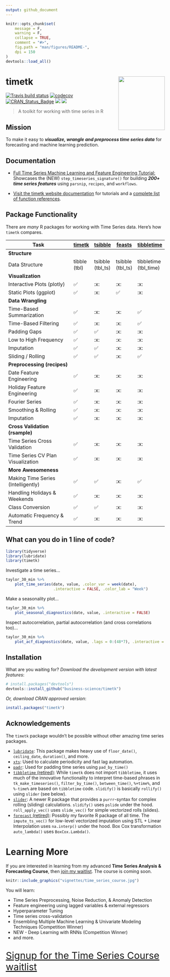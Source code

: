 ```yaml
---
output: github_document
---
```


<!-- README.md is generated from README.Rmd. Please edit that file -->

```r
knitr::opts_chunk$set(
    message = F, 
    warning = F,
    collapse = TRUE,
    comment = "#>",
    fig.path = "man/figures/README-", 
    dpi = 150 
)
devtools::load_all()
```


# timetk <img src="man/figures/logo.png" width="147" height="170" align="right" />

[![Travis build status](https://travis-ci.org/business-science/timetk.svg?branch=master)](https://travis-ci.org/business-science/timetk)
[![codecov](https://codecov.io/gh/business-science/timetk/branch/master/graph/badge.svg)](https://codecov.io/gh/business-science/timetk)
[![CRAN_Status_Badge](http://www.r-pkg.org/badges/version/timetk)](https://cran.r-project.org/package=timetk)
![](http://cranlogs.r-pkg.org/badges/timetk?color=brightgreen)
![](http://cranlogs.r-pkg.org/badges/grand-total/timetk?color=brightgreen)



> A toolkit for working with time series in R

## Mission

To make it easy to ___visualize, wrangle and preprocess time series data___ for forecasting and machine learning prediction. 

## Documentation

- [Full Time Series Machine Learning and Feature Engineering Tutorial:](https://www.business-science.io/time-series/2020/03/18/time-series-machine-learning.html) Showcases the (NEW) `step_timeseries_signature()` for building ___200+ time series features___ using `parsnip`, `recipes`, and `workflows`. 

- [Visit the timetk website documentation](https://business-science.github.io/timetk/) for tutorials and a [complete list of function references](https://business-science.github.io/timetk/reference/index.html). 

## Package Functionality

There are _many_ R packages for working with Time Series data. Here's how `timetk` compares. 



| Task                         | [timetk](https://business-science.github.io/timetk/) | [tsibble](https://tsibble.tidyverts.org/index.html) | [feasts](https://feasts.tidyverts.org/index.html) | [tibbletime](https://business-science.github.io/tibbletime/) |
|------------------------------|--------|---------|---------|-------------|
| __Structure__            |        |         |         |             |             
| Data Structure               | tibble (tbl)  | tsibble (tbl_ts)| tsibble (tbl_ts) | tibbletime (tbl_time)  |
| __Visualization__            |        |         |         |             |             
| Interactive Plots (plotly)   |  ✅  |  :x:  |  :x:  |  :x: | 
| Static Plots (ggplot)        |  ✅  |  :x:  |  ✅   |  :x:  |  
| __Data Wrangling__           |        |         |         |             |             
| Time-Based Summarization     |  ✅  |  :x:  |  :x:   |  ✅  |  
| Time-Based Filtering         |  ✅  |  :x:  |  :x:   |  ✅  |  
| Padding Gaps                 |  ✅  |  ✅  |  :x:   |  :x:  |  
| Low to High Frequency        |  ✅  |  :x:  |  :x:   |  :x:  |  
| Imputation                   |  ✅  |  ✅  |  :x:   |  :x:  |  
| Sliding / Rolling            |  ✅  |  ✅  |  :x:   |  ✅  |  
| __Preprocessing (recipes)__  |        |         |         |             |             
| Date Feature Engineering     |  ✅  |  :x:  |  :x:   |  :x:  |  
| Holiday Feature Engineering  |  ✅  |  :x:  |  :x:   |  :x:  |  
| Fourier Series               |  ✅  |  :x:  |  :x:   |  :x:  |  
| Smoothing & Rolling          |  ✅  |  :x:  |  :x:   |  :x:  |  
| Imputation                   |  ✅  |  :x:  |  :x:   |  :x:  |  
| __Cross Validation (rsample)__  |        |         |         |             |             
| Time Series Cross Validation      |  ✅  |  :x:  |  :x:   |  :x:  |  
| Time Series CV Plan Visualization |  ✅  |  :x:  |  :x:   |  :x:  |  
| __More Awesomeness__         |        |         |         |             |             
| Making Time Series (Intelligently)  |  ✅  |  ✅  |  :x:   |  ✅  |  
| Handling Holidays & Weekends        |  ✅  |  :x:  |  :x:   |  :x:  |  
| Class Conversion                    |  ✅  |  ✅  |  :x:   |  :x:  |  
| Automatic Frequency & Trend         |  ✅  |  :x:  |  :x:   |  :x:  |  



## What can you do in 1 line of code?

```r
library(tidyverse)
library(lubridate)
library(timetk)
```

Investigate a time series... 

```r
taylor_30_min %>%
    plot_time_series(date, value, .color_var = week(date), 
                     .interactive = FALSE, .color_lab = "Week")
```

Make a seasonality plot...

```r
taylor_30_min %>%
    plot_seasonal_diagnostics(date, value, .interactive = FALSE)
```

Inspect autocorrelation, partial autocorrelation (and cross correlations too)...

```r
taylor_30_min %>%
    plot_acf_diagnostics(date, value, .lags = 0:(48*7), .interactive = FALSE)
```


## Installation

What are you waiting for? _Download the development version with latest features_:

``` r
# install.packages("devtools")
devtools::install_github("business-science/timetk")
```

_Or, download CRAN approved version_:

```r
install.packages("timetk")
```

## Acknowledgements

The `timetk` package wouldn't be possible without other amazing time series packages. 

* [`lubridate`](https://github.com/hadley/lubridate): This package makes heavy use of `floor_date()`, `ceiling_date`, `duration()`, and more. 
* [`xts`](https://github.com/joshuaulrich/xts): Used to calculate periodicity and fast lag automation. 
* [`padr`](https://edwinth.github.io/padr/): Used for padding time series using `pad_by_time()`
* [`tibbletime` (retired)](https://business-science.github.io/tibbletime/): While `timetk` does not import `tibbletime`, it uses much of the innovative functionality to interpret time-based phrases in `tk_make_timeseries()`, `filter_by_time()`, `between_time()`, `%+time%`, and `%-time%` are based on `tibbletime` code. `slidify()` is basically `rollify()` using `slider` (see below).
* [`slider`](https://davisvaughan.github.io/slider/): A newer R package that provides a `purrr`-syntax for complex rolling (sliding) calculations. `slidify()` uses `pslide` under the hood. `roll_apply_vec()` uses `slide_vec()` for simple vectorized rolls (slides).
* [`forecast` (retired)](https://pkg.robjhyndman.com/forecast/): Possibly my favorite R package of all time. The `impute_ts_vec()` for low-level vectorized imputation using STL + Linear Interpolation uses `na.interp()` under the hood. Box Cox transformation `auto_lambda()` uses `BoxCox.Lambda()`.  


# Learning More

If you are interested in learning from my advanced __Time Series Analysis & Forecasting Course__, then [join my waitlist](https://mailchi.mp/business-science/time-series-forecasting-course-coming-soon). The course is coming soon. 

```r
knitr::include_graphics("vignettes/time_series_course.jpg")
```

You will learn:

- Time Series Preprocessing, Noise Reduction, & Anomaly Detection
- Feature engineering using lagged variables & external regressors
- Hyperparameter Tuning
- Time series cross-validation
- Ensembling Multiple Machine Learning & Univariate Modeling Techniques (Competition Winner)
- NEW - Deep Learning with RNNs (Competition Winner)
- and more.

<p class="text-center" style="font-size:30px;">
<a href="https://mailchi.mp/business-science/time-series-forecasting-course-coming-soon">Signup for the Time Series Course waitlist</a>
</p>

